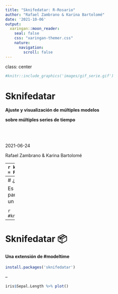 ```yaml
---
title: "Sknifedatar: R-Rosario"
author: "Rafael Zambrano & Karina Bartolomé"
date: '2021-10-06'
output: 
  xaringan::moon_reader:
    seal: false
    css: "xaringan-themer.css"
    nature:
      navigation: 
        scroll: false
---
```

class: center

```r
#knitr::include_graphics('images/gif_serie.gif')
```
# Sknifedatar

**Ajuste y visualización de múltiples modelos**

**sobre múltiples series de tiempo**

<br>
<br>
<br>
2021-06-24

Rafael Zambrano & Karina Bartolomé
<br>

---
```r
knitr::opts_chunk$set(warning = FALSE, 
                      message = FALSE, 
                      comment=FALSE)
```

```r
# Para generar el .css pero igual ya está generado, no correr de vuelta y editar el archivo directamente 
library(xaringanthemer)
style_mono_accent(
  title_slide_background_color	='#ffffff',
  title_slide_text_color = '#33407d',
  base_color = "#33407d",
  header_font_google = google_font("Josefin Sans"),
  text_font_google   = google_font("Montserrat", "300", "300i"),
  code_font_google   = google_font("Fira Mono")
)
```

```css
/* Table width = 100% max-width */
.remark-slide table{width: 100%;}
/* Change the background color to white for shaded rows (even rows) */
.remark-slide thead, .remark-slide tr:nth-child(2n) {
  background-color: white;
  .tfoot .td {background-color: white}
}
.bold-last-item > ul > li:last-of-type,
.bold-last-item > ol > li:last-of-type {font-weight: bold;}
```


```r
xaringanExtra::use_progress_bar(color = "#0051BA", location = "top")
```

# ¿Quiénes somos?
.pull-left[
### Rafael Zambrano
- Actuario 🇻🇪
- Data Scientist en Ualá 🚀
- Magister en métodos cuantitativos (en curso)
]
.pull-right[
<br>
<br>
```r
#knitr::include_graphics('images/imagen_b.jpeg')
```
]

.pull-left[
### Karina Bartolomé
- Economista 🇦🇷
- Data Scientist en Ualá 🚀
- Especialista en métodos cuantitativos (en curso)
]
.pull-right[
<br>
<br>
```r
#knitr::include_graphics('images/imagen_a.jpeg')
```
]
---
# ¿Qué es #modeltime?

Es un ecosistema desarrollado por **Matt Dancho** para realizar análisis de series de tiempo mediante un enfoque ordenado (o Tidy) con #tidymodels 📦. 

```r
#knitr::include_graphics('images/modeltime.png')
```

---

# Sknifedatar 📦
#### Una extensión de **#modeltime**
```r
install.packages('sknifedatar')
```
--

```r
iris$Sepal.Length %>% plot()
```


